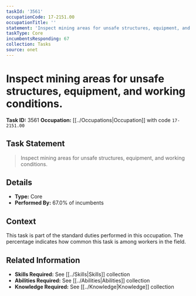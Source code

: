 ```yaml
---
taskId: '3561'
occupationCode: 17-2151.00
occupationTitle: ''
statement: 'Inspect mining areas for unsafe structures, equipment, and working conditions.'
taskType: Core
incumbentsResponding: 67
collection: Tasks
source: onet
---
```

# Inspect mining areas for unsafe structures, equipment, and working conditions.

**Task ID:** 3561
**Occupation:** [[../Occupations|Occupation]] with code `17-2151.00`

## Task Statement

> Inspect mining areas for unsafe structures, equipment, and working conditions.

## Details

- **Type:** Core
- **Performed By:** 67.0% of incumbents

## Context

This task is part of the standard duties performed in this occupation. The percentage indicates how common this task is among workers in the field.

## Related Information

- **Skills Required:** See [[../Skills|Skills]] collection
- **Abilities Required:** See [[../Abilities|Abilities]] collection
- **Knowledge Required:** See [[../Knowledge|Knowledge]] collection
